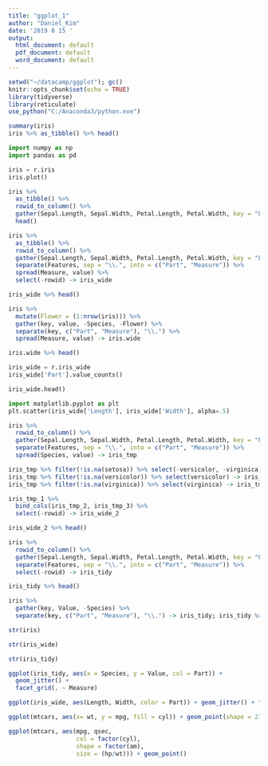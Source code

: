 ```yaml
---
title: "ggplot_1"
author: "Daniel_Kim"
date: '2019 8 15 '
output:
  html_document: default
  pdf_document: default
  word_document: default
---
```


```r
setwd("~/datacamp/ggplot"); gc()
knitr::opts_chunk$set(echo = TRUE)
library(tidyverse)
library(reticulate)
use_python("C:/Anaconda3/python.exe")
```

```r
summary(iris)
iris %>% as_tibble() %>% head()
```

```python
import numpy as np
import pandas as pd

iris = r.iris
iris.plot()
```

```r
iris %>%
  as_tibble() %>%
  rowid_to_column() %>%
  gather(Sepal.Length, Sepal.Width, Petal.Length, Petal.Width, key = "Featrures", value = "value") %>%
  head()
```

```r
iris %>%
  as_tibble() %>%
  rowid_to_column() %>%
  gather(Sepal.Length, Sepal.Width, Petal.Length, Petal.Width, key = "Features", value = "value") %>%
  separate(Features, sep = "\\.", into = c("Part", "Measure")) %>%
  spread(Measure, value) %>%
  select(-rowid) -> iris_wide

iris_wide %>% head()
```

```r
iris %>%
  mutate(Flower = (1:nrow(iris))) %>%
  gather(key, value, -Species, -Flower) %>%
  separate(key, c("Part", "Measure"), "\\.") %>%
  spread(Measure, value) -> iris.wide

iris.wide %>% head()
```


```python
iris_wide = r.iris_wide
iris_wide['Part'].value_counts()
```

```python
iris_wide.head()
```

```python
import matplotlib.pyplot as plt
plt.scatter(iris_wide['Length'], iris_wide['Width'], alpha=.5)
```

```r
iris %>%
  rowid_to_column() %>%
  gather(Sepal.Length, Sepal.Width, Petal.Length, Petal.Width, key = "Features", value = "value") %>%
  separate(Features, sep = "\\.", into = c("Part", "Measure")) %>%
  spread(Species, value) -> iris_tmp

iris_tmp %>% filter(!is.na(setosa)) %>% select(-versicolor, -virginica) -> iris_tmp_1
iris_tmp %>% filter(!is.na(versicolor)) %>% select(versicolor) -> iris_tmp_2
iris_tmp %>% filter(!is.na(virginica)) %>% select(virginica) -> iris_tmp_3

iris_tmp_1 %>%
  bind_cols(iris_tmp_2, iris_tmp_3) %>%
  select(-rowid) -> iris_wide_2

iris_wide_2 %>% head()
```

```r
iris %>%
  rowid_to_column() %>%
  gather(Sepal.Length, Sepal.Width, Petal.Length, Petal.Width, key = "Features", value = "value") %>%
  separate(Features, sep = "\\.", into = c("Part", "Measure")) %>%
  select(-rowid) -> iris_tidy

iris_tidy %>% head()
```

```r
iris %>%
  gather(key, Value, -Species) %>%
  separate(key, c("Part", "Measure"), "\\.") -> iris_tidy; iris_tidy %>% head()
```


```r
str(iris)
```

```r
str(iris_wide)
```

```r
str(iris_tidy)
```

```r
ggplot(iris_tidy, aes(x = Species, y = Value, col = Part)) + 
  geom_jitter() + 
  facet_grid(. ~ Measure)
```

```r
ggplot(iris_wide, aes(Length, Width, color = Part)) + geom_jitter() + facet_grid(. ~ Species)
```


```r
ggplot(mtcars, aes(x= wt, y = mpg, fill = cyl)) + geom_point(shape = 21, size = 4, alpha = .6)
```

```r
ggplot(mtcars, aes(mpg, qsec, 
                   col = factor(cyl),
                   shape = factor(am),
                   size = (hp/wt))) + geom_point()

```
























